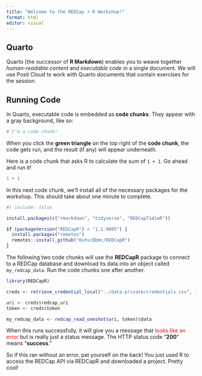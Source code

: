 ```yaml
---
title: "Welcome to the REDCap + R Workshop!"
format: html
editor: visual
---
```


## Quarto

Quarto (the successor of **R Markdown**) enables you to weave together *human-readable content* and *executable code* in a single document. We will use Posit Cloud to work with Quarto documents that contain exercises for the session.

## Running Code

In Quarto, executable code is embedded as **code chunks**. They appear with a gray background, like so:

```r
# I'm a code chunk!
```

When you click the **green triangle** on the top right of the **code chunk**, the code gets run, and the result (if any) will appear underneath.

Here is a code chunk that asks R to calculate the sum of `1 + 1`. Go ahead and run it!

```r
1 + 1
```

In this next code chunk, we'll install all of the necessary packages for the workshop. This should take about one minute to complete.

```r
#| include: false

install.packages(c("rmarkdown", "tidyverse", "REDCapTidieR"))

if (packageVersion("REDCapR") < "1.1.9005") {
  install.packages("remotes")
  remotes::install_github("OuhscBbmc/REDCapR")
}
```

The following two code chunks will use the **REDCapR** package to connect to a REDCap database and download its data into an object called `my_redcap_data`. Run the code chunks one after another.

```r
library(REDCapR)

creds <- retrieve_credential_local("../data-private/credentials.csv", 1)

uri <- creds$redcap_uri
token <- creds$token
```

```r
my_redcap_data <- redcap_read_oneshot(uri, token)$data
```

When this runs successfully, it will give you a message that [looks like an error]{style="color:red"} but is really just a status message. The HTTP status code "**200**" means "**success**."

So if this ran without an error, pat yourself on the back! You just used R to access the REDCap API via REDCapR and downloaded a project. Pretty cool!
